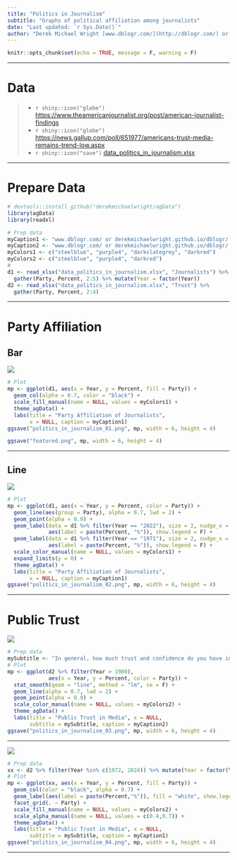 ```yaml
---
title: "Politics in Journalism"
subtitle: "Graphs of political affiliation among journalists"
date: "Last updated: `r Sys.Date()`"
author: "Derek Michael Wright [www.dblogr.com/](http://dblogr.com/) or [derekmichaelwright.github.io/dblogr](https://derekmichaelwright.github.io/dblogr/) <derek.wright@usask.ca>"
---
```


```r
knitr::opts_chunk$set(echo = TRUE, message = F, warning = F)
```

---

# Data

> - `r shiny::icon("globe")` [https://www.theamericanjournalist.org/post/american-journalist-findings](https://www.theamericanjournalist.org/post/american-journalist-findings){target="_blank"}
> - `r shiny::icon("globe")` [https://news.gallup.com/poll/651977/americans-trust-media-remains-trend-low.aspx](https://news.gallup.com/poll/651977/americans-trust-media-remains-trend-low.aspx){target="_blank"}
> - `r shiny::icon("save")` [data_politics_in_journalism.xlsx](data_politics_in_journalism.xlsx)

---

# Prepare Data

```r
# devtools::install_github("derekmichaelwright/agData")
library(agData)
library(readxl)
```

```r
# Prep data
myCaption1 <- "www.dblogr.com/ or derekmichaelwright.github.io/dblogr/ | Data: Indiana University"
myCaption2 <- "www.dblogr.com/ or derekmichaelwright.github.io/dblogr/ | Data: Gallup"
myColors1 <- c("steelblue", "purple4", "darkslategrey", "darkred")
myColors2 <- c("steelblue", "purple4", "darkred")
#
d1 <- read_xlsx("data_politics_in_journalism.xlsx", "Journalists") %>%
  gather(Party, Percent, 2:5) %>% mutate(Year = factor(Year))
d2 <- read_xlsx("data_politics_in_journalism.xlsx", "Trust") %>%
  gather(Party, Percent, 2:4) 
```

---

# Party Affiliation

## Bar

![](politics_in_journalism_01.png)

```r
# Plot
mp <- ggplot(d1, aes(x = Year, y = Percent, fill = Party)) + 
  geom_col(alpha = 0.7, color = "black") +
  scale_fill_manual(name = NULL, values = myColors1) +
  theme_agData() +
  labs(title = "Party Affiliation of Journalists", 
       x = NULL, caption = myCaption1)
ggsave("politics_in_journalism_01.png", mp, width = 6, height = 4)
```

```r
ggsave("featured.png", mp, width = 6, height = 4)
```

---

## Line

![](politics_in_journalism_02.png)

```r
# Plot
mp <- ggplot(d1, aes(x = Year, y = Percent, color = Party)) + 
  geom_line(aes(group = Party), alpha = 0.7, lwd = 2) +
  geom_point(alpha = 0.9) +
  geom_label(data = d1 %>% filter(Year == "2022"), size = 2, nudge_x = 0.3,
             aes(label = paste(Percent, "%")), show.legend = F) +
  geom_label(data = d1 %>% filter(Year == "1971"), size = 2, nudge_x = -0.3,
             aes(label = paste(Percent, "%")), show.legend = F) +
  scale_color_manual(name = NULL, values = myColors1) +
  expand_limits(y = 0) +
  theme_agData() +
  labs(title = "Party Affiliation of Journalists", 
       x = NULL, caption = myCaption1)
ggsave("politics_in_journalism_02.png", mp, width = 6, height = 4)
```

---

# Public Trust

![](politics_in_journalism_03.png)



```r
# Prep data
mySubtitle <- "In general, how much trust and confidence do you have in the mass media\nwhen it comes to reporting the news fully, accurately and fairly"
# Plot
mp <- ggplot(d2 %>% filter(Year > 1980), 
             aes(x = Year, y = Percent, color = Party)) + 
  stat_smooth(geom = "line", method = "lm", se = F) +
  geom_line(alpha = 0.7, lwd = 2) +
  geom_point(alpha = 0.9) +
  scale_color_manual(name = NULL, values = myColors2) +
  theme_agData() +
  labs(title = "Public Trust in Media", x = NULL, 
       subtitle = mySubtitle, caption = myCaption2)
ggsave("politics_in_journalism_03.png", mp, width = 6, height = 4)
```

---

![](politics_in_journalism_04.png)



```r
# Prep data
xx <- d2 %>% filter(Year %in% c(1972, 2024)) %>% mutate(Year = factor(Year))
# Plot
mp <- ggplot(xx, aes(x = Year, y = Percent, fill = Party)) + 
  geom_col(color = "black", alpha = 0.7) +
  geom_label(aes(label = paste(Percent,"%")), fill = "white", show.legend = F) +
  facet_grid(. ~ Party) +
  scale_fill_manual(name = NULL, values = myColors2) +
  scale_alpha_manual(name = NULL, values = c(0.4,0.7)) +
  theme_agData() +
  labs(title = "Public Trust in Media", x = NULL,
       subtitle = mySubtitle, caption = myCaption1)
ggsave("politics_in_journalism_04.png", mp, width = 6, height = 4)
```

---
